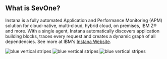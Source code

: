 
## What is SevOne?

<PageDescription>

Instana is a fully automated Application and Performance Monitoring (APM) 
solution for cloud-native, multi-cloud, hybrid cloud, on premises, IBM Z® and 
more. With a single agent, Instana automatically discovers application building 
blocks, traces every request and creates a dynamic graph of all dependencies. See more at IBM's [Instana Website](https://www.ibm.com/cloud/instana?utm_content=SRCWW&p1=Search&p4=43700064490746231&p5=p&gclid=EAIaIQobChMI5vXN1su8-AIV1ODICh2eUA2SEAAYASAAEgLBLvD_BwE&gclsrc=aw.ds).

</PageDescription>

<FeatureCard
    color="dark"
    href="/SalesEnablement/sales"
    title="What is Instana"
    actionIcon="arrowRight"
    className="homepage-feature"
    >

<ArtDirection>

![blue vertical stripes](../images/blue-stripes-mobile.jpg)
![blue vertical stripes](../images/blue-stripes-tablet.jpg)
![blue vertical stripes](../images/blue-stripes.jpg)

</ArtDirection>

</FeatureCard>
